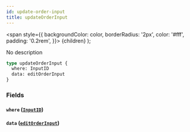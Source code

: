 ```yaml
---
id: update-order-input
title: updateOrderInput
---
```


<span
style={{
      backgroundColor: color,
      borderRadius: '2px',
      color: '#fff',
      padding: '0.2rem',
    }}>
{children}
</span>
);

No description

```graphql
type updateOrderInput {
  where: InputID
  data: editOrderInput
}
```

### Fields

#### `where` ([`InputID`](/v1/inputs/input-id))

#### `data` ([`editOrderInput`](/v1/inputs/edit-order-input))
